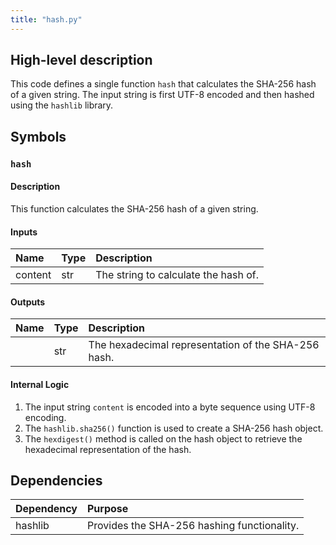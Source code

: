 ```yaml
---
title: "hash.py"
---
```


## High-level description
This code defines a single function `hash` that calculates the SHA-256 hash of a given string. The input string is first UTF-8 encoded and then hashed using the `hashlib` library.

## Symbols

### `hash`
#### Description
This function calculates the SHA-256 hash of a given string.

#### Inputs
| Name    | Type | Description                     |
|:--------|:-----|:---------------------------------|
| content | str  | The string to calculate the hash of. |

#### Outputs
| Name | Type | Description                                  |
|:-----|:-----|:---------------------------------------------|
|      | str  | The hexadecimal representation of the SHA-256 hash. |

#### Internal Logic
1.  The input string `content` is encoded into a byte sequence using UTF-8 encoding.
2.  The `hashlib.sha256()` function is used to create a SHA-256 hash object.
3.  The `hexdigest()` method is called on the hash object to retrieve the hexadecimal representation of the hash.

## Dependencies
| Dependency | Purpose                                    |
|:-----------|:-------------------------------------------|
| hashlib    | Provides the SHA-256 hashing functionality. |
